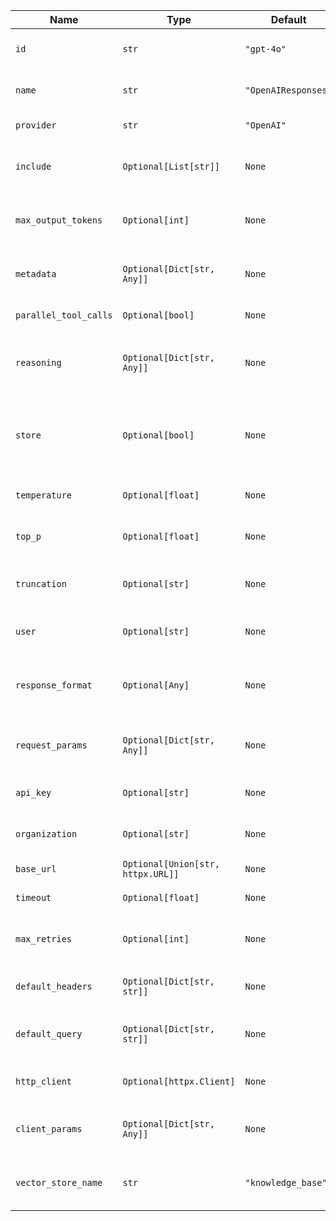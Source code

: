 | Name                          | Type                              | Default              | Description                                                                           |
| ----------------------------- | --------------------------------- | -------------------- | ------------------------------------------------------------------------------------- |
| `id`                          | `str`                             | `"gpt-4o"`           | The id of the OpenAI model to use.                                                    |
| `name`                        | `str`                             | `"OpenAIResponses"`  | The name of this response model instance.                                             |
| `provider`                    | `str`                             | `"OpenAI"`           | The provider of the model.                                                            |
| `include`                     | `Optional[List[str]]`             | `None`               | List of response components to include in the response.                               |
| `max_output_tokens`           | `Optional[int]`                   | `None`               | The maximum number of tokens to generate in the response output.                      |
| `metadata`                    | `Optional[Dict[str, Any]]`        | `None`               | Additional metadata to include with the request.                                      |
| `parallel_tool_calls`         | `Optional[bool]`                  | `None`               | Whether to allow parallel tool calls.                                                 |
| `reasoning`                   | `Optional[Dict[str, Any]]`        | `None`               | Parameters for enabling and controlling reasoning/thinking in the response.           |
| `store`                       | `Optional[bool]`                  | `None`               | Whether to store the output of this response request for model distillation or evals. |
| `temperature`                 | `Optional[float]`                 | `None`               | Controls randomness in the model's output.                                            |
| `top_p`                       | `Optional[float]`                 | `None`               | Controls diversity via nucleus sampling.                                              |
| `truncation`                  | `Optional[str]`                   | `None`               | How to handle content that exceeds the token limit.                                   |
| `user`                        | `Optional[str]`                   | `None`               | A unique identifier representing your end-user.                                       |
| `response_format`             | `Optional[Any]`                   | `None`               | An object specifying the format that the model must output.                           |
| `request_params`              | `Optional[Dict[str, Any]]`        | `None`               | Additional parameters to include in the request.                                      |
| `api_key`                     | `Optional[str]`                   | `None`               | The API key for authenticating with OpenAI.                                           |
| `organization`                | `Optional[str]`                   | `None`               | The organization to use for API requests.                                             |
| `base_url`                    | `Optional[Union[str, httpx.URL]]` | `None`               | The base URL for API requests.                                                        |
| `timeout`                     | `Optional[float]`                 | `None`               | The timeout for API requests.                                                         |
| `max_retries`                 | `Optional[int]`                   | `None`               | The maximum number of retries for failed requests.                                    |
| `default_headers`             | `Optional[Dict[str, str]]`        | `None`               | Default headers to include in all requests.                                           |
| `default_query`               | `Optional[Dict[str, str]]`        | `None`               | Default query parameters to include in all requests.                                  |
| `http_client`                 | `Optional[httpx.Client]`          | `None`               | An optional pre-configured HTTP client.                                               |
| `client_params`               | `Optional[Dict[str, Any]]`        | `None`               | Additional parameters for client configuration.                                       |
| `vector_store_name`           | `str`                             | `"knowledge_base"`   | The name of the vector store for file uploads and retrieval.                          |
